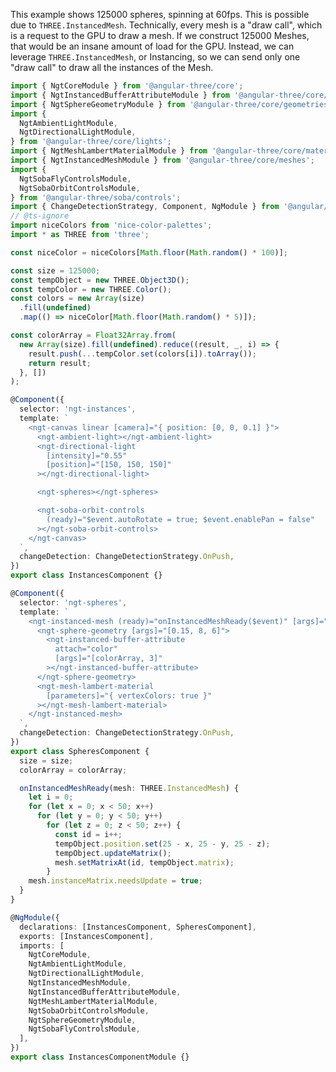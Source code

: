 
This example shows 125000 spheres, spinning at 60fps. This is possible due to `THREE.InstancedMesh`. Technically, every mesh is a "draw call", which is a request to the GPU to draw a mesh. If we construct 125000 Meshes, that would be an insane amount of load for the GPU. Instead, we can leverage `THREE.InstancedMesh`, or Instancing, so we can send only one "draw call" to draw all the instances of the Mesh.

```ts
import { NgtCoreModule } from '@angular-three/core';
import { NgtInstancedBufferAttributeModule } from '@angular-three/core/attributes';
import { NgtSphereGeometryModule } from '@angular-three/core/geometries';
import {
  NgtAmbientLightModule,
  NgtDirectionalLightModule,
} from '@angular-three/core/lights';
import { NgtMeshLambertMaterialModule } from '@angular-three/core/materials';
import { NgtInstancedMeshModule } from '@angular-three/core/meshes';
import {
  NgtSobaFlyControlsModule,
  NgtSobaOrbitControlsModule,
} from '@angular-three/soba/controls';
import { ChangeDetectionStrategy, Component, NgModule } from '@angular/core';
// @ts-ignore
import niceColors from 'nice-color-palettes';
import * as THREE from 'three';

const niceColor = niceColors[Math.floor(Math.random() * 100)];

const size = 125000;
const tempObject = new THREE.Object3D();
const tempColor = new THREE.Color();
const colors = new Array(size)
  .fill(undefined)
  .map(() => niceColor[Math.floor(Math.random() * 5)]);

const colorArray = Float32Array.from(
  new Array(size).fill(undefined).reduce((result, _, i) => {
    result.push(...tempColor.set(colors[i]).toArray());
    return result;
  }, [])
);

@Component({
  selector: 'ngt-instances',
  template: `
    <ngt-canvas linear [camera]="{ position: [0, 0, 0.1] }">
      <ngt-ambient-light></ngt-ambient-light>
      <ngt-directional-light
        [intensity]="0.55"
        [position]="[150, 150, 150]"
      ></ngt-directional-light>

      <ngt-spheres></ngt-spheres>

      <ngt-soba-orbit-controls
        (ready)="$event.autoRotate = true; $event.enablePan = false"
      ></ngt-soba-orbit-controls>
    </ngt-canvas>
  `,
  changeDetection: ChangeDetectionStrategy.OnPush,
})
export class InstancesComponent {}

@Component({
  selector: 'ngt-spheres',
  template: `
    <ngt-instanced-mesh (ready)="onInstancedMeshReady($event)" [args]="[size]">
      <ngt-sphere-geometry [args]="[0.15, 8, 6]">
        <ngt-instanced-buffer-attribute
          attach="color"
          [args]="[colorArray, 3]"
        ></ngt-instanced-buffer-attribute>
      </ngt-sphere-geometry>
      <ngt-mesh-lambert-material
        [parameters]="{ vertexColors: true }"
      ></ngt-mesh-lambert-material>
    </ngt-instanced-mesh>
  `,
  changeDetection: ChangeDetectionStrategy.OnPush,
})
export class SpheresComponent {
  size = size;
  colorArray = colorArray;

  onInstancedMeshReady(mesh: THREE.InstancedMesh) {
    let i = 0;
    for (let x = 0; x < 50; x++)
      for (let y = 0; y < 50; y++)
        for (let z = 0; z < 50; z++) {
          const id = i++;
          tempObject.position.set(25 - x, 25 - y, 25 - z);
          tempObject.updateMatrix();
          mesh.setMatrixAt(id, tempObject.matrix);
        }
    mesh.instanceMatrix.needsUpdate = true;
  }
}

@NgModule({
  declarations: [InstancesComponent, SpheresComponent],
  exports: [InstancesComponent],
  imports: [
    NgtCoreModule,
    NgtAmbientLightModule,
    NgtDirectionalLightModule,
    NgtInstancedMeshModule,
    NgtInstancedBufferAttributeModule,
    NgtMeshLambertMaterialModule,
    NgtSobaOrbitControlsModule,
    NgtSphereGeometryModule,
    NgtSobaFlyControlsModule,
  ],
})
export class InstancesComponentModule {}
```

<Story id="examples-instances--default" height={480} />
